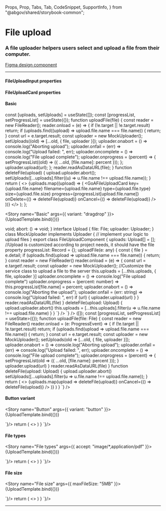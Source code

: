   Props,
  Prop,
  Tabs,
  Tab,
  CodeSnippet,
  SupportInfo,
} from "@abgov/shared/storybook-common";

<Meta title="Components/File Upload" />

# File upload

### A file uploader helpers users select and upload a file from their computer.

[Figma design component](https://www.figma.com/file/3pb2IK8s2QUqWieH79KdN7/%E2%9D%96-Components-%7C-D3?node-id=804-5767)

---

#### FileUploadInput properties

<Props showTabs={true}>
  <Prop
    name="variant"
    type="dragdrop | button"
    description="The variant to be used"
    defaultValue="dragdrop"
  />
  <Prop
    name="accept"
    type="string"
    description="[Mimetype](https://developer.mozilla.org/en-US/docs/Web/HTML/Attributes/accept) to limit the types of files. "
  />
  <Prop
    name="maxFileSize"
    type="string"
    description="Max allowed file size"
    defaultValue="5MB"
  />
  <Prop
    name="onSelectFile"
    type="(file: File) => void"
    description="Event fired for each file selected"
    lang="react"
    required="true"
  />
  <Prop
    name="_selectFile"
    type="(e: { detail: { file: File }}) => void"
    description="Event fired for each file selected"
    lang="angular"
    required="true"
  />
</Props>

#### FileUploadCard properties

<Props showTabs={true}>
  <Prop
    name="filename"
    type="string"
    required="true"
    description="Name of the file"
  />
  <Prop
    name="size"
    type="number"
    required="true"
    description="Size (B) of the file"
  />
  <Prop name="type" type="string" description="Type of the file" />
  <Prop
    name="progress"
    type="number"
    description="Percent progress of the file upload"
  />
  <Prop name="error" type="string" description="Error message" />
  <Prop
    name="onCancel"
    type="() => void"
    description="Event fired when a file upload is cancelled"
    lang="react"
    required="true"
  />
  <Prop
    name="onDelete"
    type="() => void"
    description="Event fired when an uploaded file is deleted"
    lang="react"
    required="true"
  />
  <Prop
    name="_cancel"
    type="() => void"
    description="Event fired when a file upload is cancelled"
    lang="angular"
    required="true"
  />
  <Prop
    name="_delete"
    type="() => void"
    description="Event fired when an uploaded file is deleted"
    lang="angular"
    required="true"
  />
</Props>

#### Basic

  const [uploads, setUploads] = useState([]);
  const [progressList, setProgressList] = useState({});
  function uploadFile(file) {
    const reader = new FileReader();
    reader.onload = (e) => {
      if (!e.target || !e.target.result) return;
      if (uploads.find((upload) => upload.file.name === file.name)) {
        return;
      }
      const url = e.target.result;
      const uploader = new MockUploader();
      setUploads((old) => [...old, { file, uploader }]);
      uploader.onabort = () => console.log("Aborting upload");
      uploader.onfail = (err) => console.log("Upload failed: ", err);
      uploader.oncomplete = () => console.log("File upload complete");
      uploader.onprogress = (percent) => {
        setProgressList((old) => ({ ...old, [file.name]: percent }));
      };
      uploader.upload(url);
    };
    reader.readAsDataURL(file);
  }
  function deleteFile(upload) {
    upload.uploader.abort();
    setUploads([...uploads].filter((u) => u.file.name !== upload.file.name));
  }
  return (
    <>
      <GoAFileUploadInput
        variant={props.variant}
        accept={props.accept}
        maxfilesize={props.maxFileSize}
        onSelectFile={uploadFile}
      />
      {uploads.map((upload) => (
        <GoAFileUploadCard
          key={upload.file.name}
          filename={upload.file.name}
          type={upload.file.type}
          size={upload.file.size}
          progress={progressList[upload.file.name]}
          onDelete={() => deleteFile(upload)}
          onCancel={() => deleteFile(upload)}
        />
      ))}
    </>
  );
};

<Story name="Basic" args={{ variant: "dragdrop" }}>
  {UploadTemplate.bind({})}
</Story>

<Tabs>
  <Tab label="Angular">
    <CodeSnippet
      lang="ts"
      code={`
      interface Uploader {
        upload: (url: string | ArrayBuffer) => void;
        abort: () => void;
      }
      interface Upload {
        file: File;
        uploader: Uploader;
      }
      class MockUploader implements Uploader {
        // implement your logic to upload files
      }
      export class FileUploadComponent {
        uploads: Upload[] = []; //Upload is customized according to project needs, it should have the file property
        progressList: Record<string, number> = {};
        uploadFile(e: any) {
          const { file } = e.detail;
          if (uploads.find(upload => upload.file.name === file.name)) {
            return;
          }
          const reader = new FileReader()
          reader.onload = (e) => {
            const url = e.target!.result;
            const uploader = new MockUploader(); //Customize the service class to upload a file to the server
            this.uploads = [...this.uploads, { file, uploader }]
            uploader.oncomplete = () => console.log("File upload complete")    
            uploader.onprogress = (percent: number) => this.progressList[file.name] = percent;
            uploader.onabort = () => console.log("Aborting the upload");
            uploader.onfail = (err: string) =>  console.log("Upload failed: ", err)
            if (url) {
              uploader.upload(url)
            }
          }
          reader.readAsDataURL(file)  
        }
        deleteFile(upload: Upload) {
          upload.uploader.abort()
          this.uploads = [...this.uploads].filter(u => u.file.name !== upload.file.name)
        }  
      }
    `}
    />
    <CodeSnippet
      lang="html"
      code={`
      <goa-file-upload-input (_selectFile)="uploadFile($event)"></goa-file-upload-input> 
      <goa-file-upload-card
        *ngFor="let upload of uploads; index as i"
        [type]="upload.file.type"
        [size]="upload.file.size"
        [filename]="upload.file.name"
        [progress]="progressList[upload.file.name]"
        (delete)="deleteFile(upload)"
        (cancel)="deleteFile(upload)"
      >
      </goa-file-upload-card>
    `}
    />
  </Tab>
  <Tab label="React">
    <CodeSnippet
      lang="tsx"
      code={`
        const [uploads, setUploads] = useState<Upload[]>([]);
        const [progressList, setProgressList] = useState<Record<string, number>>({});
        function uploadFile(file: File) {
          const reader = new FileReader()
          reader.onload = (e: ProgressEvent<FileReader>) => {
            if (!e.target || !e.target.result) return;
            if (uploads.find(upload => upload.file.name === file.name)) {
              return;
            }
            const url = e.target.result;
            const uploader = new MockUploader();
            setUploads(old => [...old, { file, uploader }]);
            uploader.onabort = () => console.log("Aborting upload");
            uploader.onfail = (err) => console.log("Upload failed: ", err);
            uploader.oncomplete = () => console.log("File upload complete");
            uploader.onprogress = (percent) => {
              setProgressList(old => ({ ...old, [file.name]: percent }));
            }
            uploader.upload(url)
          }
          reader.readAsDataURL(file)
        }
        function deleteFile(upload: Upload) {
          upload.uploader.abort()
          setUploads([...uploads].filter(u => u.file.name !== upload.file.name));
        }
        return (
          <>
            <GoAFileUploadInput onSelectFile={uploadFile} />
            {uploads.map(upload =>
              <GoAFileUploadCard
                key={upload.file.name}
                filename={upload.file.name}
                type={upload.file.type}
                size={upload.file.size}
                progress={progressList[upload.file.name]}
                onDelete={() => deleteFile(upload)}
                onCancel={() => deleteFile(upload)}
              />
            )}
          </>
        )
      }
    `}
    />
  </Tab>
</Tabs>

#### Button variant

<Story name="Button" args={{ variant: "button" }}>
  {UploadTemplate.bind({})}
</Story>

<Tabs>
  <Tab label="Angular">
    <CodeSnippet lang="html" code={`
      <goa-file-upload-input variant="button" (_selectFile)="uploadFile($event)"></goa-file-upload-input> 
      <!-- see the basic example for upload code -->
    `}/>
  </Tab>
  <Tab label="React">
    <CodeSnippet lang="tsx" code={`
        <!-- see the basic example for upload code -->
        return (
          <>
            <GoAFileUploadInput variant="button" onSelectFile={uploadFile} />
            <!-- show files here -->
          </>
        )
      }
    `}/>
  </Tab>
</Tabs>

#### File types

<Story name="File types" args={{ accept: "image/*,application/pdf" }}>
  {UploadTemplate.bind({})}
</Story>

<Tabs>
  <Tab label="Angular">
    <CodeSnippet lang="html" code={`
      <goa-file-upload-input accept="image/*,application/pdf" (_selectFile)="uploadFile($event)"></goa-file-upload-input> 
      <!-- see the basic example for upload code -->
    `}/>
  </Tab>
  <Tab label="React">
    <CodeSnippet lang="tsx" code={`
        <!-- see the basic example for upload code -->
        return (
          <>
            <GoAFileUploadInput accept="image/*,application/pdf" onSelectFile={uploadFile} />
            <!-- show files here -->
          </>
        )
      }
    `}/>
  </Tab>
</Tabs>

#### File size

<Story name="File size" args={{ maxFileSize: "5MB" }}>
  {UploadTemplate.bind({})}
</Story>

<Tabs>
  <Tab label="Angular">
    <CodeSnippet lang="html" code={`
      <goa-file-upload-input maxfilesize="5MB" (_selectFile)="uploadFile($event)"></goa-file-upload-input> 
      <!-- see the basic example for upload code -->
    `}/>
  </Tab>
  <Tab label="React">
    <CodeSnippet lang="tsx" code={`
        <!-- see the basic example for upload code -->
        return (
          <>
            <GoAFileUploadInput maxFileSize="5MB" onSelectFile={uploadFile} />
            <!-- show files here -->
          </>
        )
      }
    `}/>
  </Tab>
</Tabs>

---

<SupportInfo />
